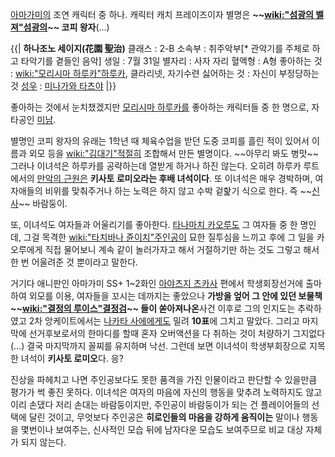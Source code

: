 [[아마가미]]의 조연 캐릭터 중 하나. 캐릭터 캐치 프레이즈이자 별명은 '''~~[[wiki:"섬광의 벨져"섬광의]]~~ 코피 왕자'''(…)

{{|
'''하나조노 세이지(花園 聖治)'''
클래스 : 2-B
소속부 : 취주악부[* 관악기를 주체로 하고 타악기를 곁들인 음악]
생일 : 7월 31일
별자리 : 사자 자리
혈액형 : A형
좋아하는 것 : [[wiki:"모리시마 하루카"하루카]], 클라리넷, 자기수련
싫어하는 것 : 자신이 부정당하는 것
[[성우]] : [[미나가와 타츠야]]
|}}

좋아하는 것에서 눈치챘겠지만 [[모리시마 하루카]]를 좋아하는 캐릭터들 중 한 명으로, 자타공인 [[미남]].

별명인 코피 왕자의 유래는 1학년 때 체육수업을 받던 도중 코피를 흘린 적이 있어서 이름과 외모 등을 [[wiki:"김대기"적절히]] 조합해서 만든 별명이다. ~~아무리 봐도 병맛~~ 그러나 이녀석은 하루카를 공략하는데 열받게 하거나 하진 않는다. 오히려 하루카 루트에서의 [[만악의 근원]]은 '''키사토 로미오라는 후배 녀석이다'''. 또 이녀석은 매우 경박하며, 여자애들의 비위를 맞춰주거나 하는 노력은 하지 않고 수박 겉핥기 식으로 한다. 즉 ~~[[신사]]~~ 바람둥이.

또, 이녀석도 여자들과 어울리기를 좋아한다. [[타나마치 카오루]]도 그 여자들 중 한 명인데, 그걸 목격한 [[wiki:"타치바나 쥰이치"주인공]]이 묘한 질투심을 느끼고 후에 그 일을 카오루에게 직접 물어보니 계속 같이 놀러가자고 해서 거절하기만 하는 것도 그렇고 해서 한 번 어울려준 것 뿐이라고 말한다.

거기다 애니판인 아마가미 SS+ 1~2화인 [[아야츠지 츠카사]] 편에서 학생회장선거에 출마하여 외모를 이용, 여자들을 꼬시는 데까지는 좋았으나 '''가방을 엎어 그 안에 있던 보물책~~[[wiki:"결정의 루이스"결정검]]~~ 들이 쏟아져나온'''사건 이후로 그의 인지도는 추락하였고 2차 앙케이트에서는 [[나카타 사에]]에게도 밀려 '''10표'''에 그치고 말았다. 그리고 마지막에 선거후보로서의 한마디를 할때 혼자 오버액션을 다 취하는 것이 처량하기 그지없다(…) 결국 마지막까지 꼴찌를 유지하며 낙선. 그런데 보면 이녀석이 학생부회장으로 지목한 녀석이 '''키사토 로미오'''다. 응?

진상을 파헤치고 나면 주인공보다도 못한 품격을 가진 인물이라고 판단할 수 있을만큼 평가가 썩 좋진 못하다. 이녀석은 여자의 마음에 자신의 행동을 맞추려 노력하지도 않고 이리 손댔다 저리 손대는 바람둥이지만, 주인공이 바람둥이가 되는 건 플레이어들의 선택에 달린 것이고, 무엇보다 주인공은 '''히로인들의 마음을 강하게 움직이는''' 말이나 행동을 몇번이나 보여주는, 신사적인 모습 뒤에 남자다운 모습도 보여주므로 비교 대상 자체가 되지 않는다.
